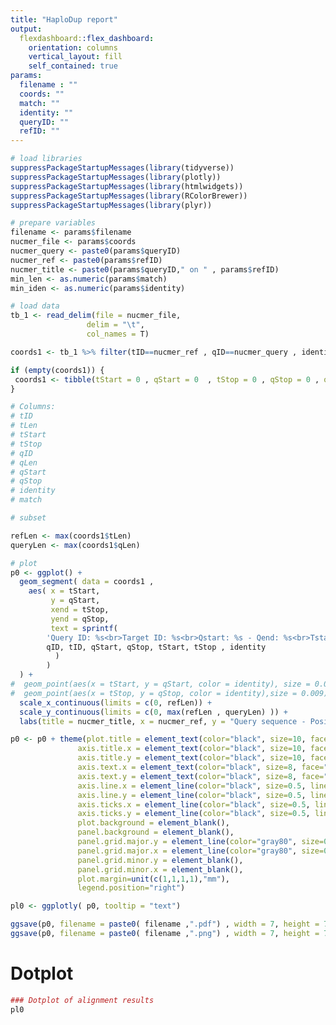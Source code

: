 ```yaml
---
title: "HaploDup report"
output:
  flexdashboard::flex_dashboard:
    orientation: columns
    vertical_layout: fill
    self_contained: true
params:
  filename : ""
  coords: ""
  match: ""
  identity: ""
  queryID: ""
  refID: ""
---
```



```r
# load libraries
suppressPackageStartupMessages(library(tidyverse))
suppressPackageStartupMessages(library(plotly))
suppressPackageStartupMessages(library(htmlwidgets))
suppressPackageStartupMessages(library(RColorBrewer))
suppressPackageStartupMessages(library(plyr))

# prepare variables
filename <- params$filename
nucmer_file <- params$coords
nucmer_query <- paste0(params$queryID)
nucmer_ref <- paste0(params$refID)
nucmer_title <- paste0(params$queryID," on " , params$refID)
min_len <- as.numeric(params$match)
min_iden <- as.numeric(params$identity)

# load data
tb_1 <- read_delim(file = nucmer_file,
                 delim = "\t",
                 col_names = T)

coords1 <- tb_1 %>% filter(tID==nucmer_ref , qID==nucmer_query , identity > min_iden , match > min_len )

if (empty(coords1)) {
 coords1 <- tibble(tStart = 0 , qStart = 0  , tStop = 0 , qStop = 0 , qID = nucmer_query , tID = nucmer_ref , identity = 0)
}

# Columns:
# tID
# tLen
# tStart
# tStop
# qID
# qLen
# qStart
# qStop
# identity
# match

# subset

refLen <- max(coords1$tLen)
queryLen <- max(coords1$qLen)
```


```r
# plot
p0 <- ggplot() +
  geom_segment( data = coords1 ,
    aes( x = tStart,
         y = qStart,
         xend = tStop,
         yend = qStop,
         text = sprintf(
        'Query ID: %s<br>Target ID: %s<br>Qstart: %s - Qend: %s<br>Tstart: %s - Tend: %s<br>Identity: %s',
        qID, tID, qStart, qStop, tStart, tStop , identity
          )
        )
  ) +
#  geom_point(aes(x = tStart, y = qStart, color = identity), size = 0.009) +
#  geom_point(aes(x = tStop, y = qStop, color = identity),size = 0.009) +
  scale_x_continuous(limits = c(0, refLen)) +
  scale_y_continuous(limits = c(0, max(refLen , queryLen) )) +
  labs(title = nucmer_title, x = nucmer_ref, y = "Query sequence - Position (bp)")

p0 <- p0 + theme(plot.title = element_text(color="black", size=10, face="plain", margin=margin(t=1,r=0,b=1,l=0,"mm")),
               axis.title.x = element_text(color="black", size=10, face="plain", margin=margin(t=1,r=0,b=0,l=0,"mm")),
               axis.title.y = element_text(color="black", size=10, face="plain", margin=margin(t=0,r=1,b=0,l=0,"mm")),
               axis.text.x = element_text(color="black", size=8, face="plain", margin=margin(t=1,r=0,b=0,l=0,"mm"), hjust = 0.5),
               axis.text.y = element_text(color="black", size=8, face="plain", margin=margin(t=0,r=1,b=0,l=0,"mm"), vjust = 0.5),
               axis.line.x = element_line(color="black", size=0.5, linetype="solid"),
               axis.line.y = element_line(color="black", size=0.5, linetype="solid"),
               axis.ticks.x = element_line(color="black", size=0.5, linetype="solid"),
               axis.ticks.y = element_line(color="black", size=0.5, linetype="solid"),
               plot.background = element_blank(),
               panel.background = element_blank(),
               panel.grid.major.y = element_line(color="gray80", size=0.2, linetype="solid") ,
               panel.grid.major.x = element_line(color="gray80", size=0.2, linetype="solid"),
               panel.grid.minor.y = element_blank(),
               panel.grid.minor.x = element_blank(),
               plot.margin=unit(c(1,1,1,1),"mm"),
               legend.position="right")

pl0 <- ggplotly( p0, tooltip = "text")

ggsave(p0, filename = paste0( filename ,".pdf") , width = 7, height = 7)
ggsave(p0, filename = paste0( filename ,".png") , width = 7, height = 7)
```



Dotplot
=====
```r
### Dotplot of alignment results
pl0
```

